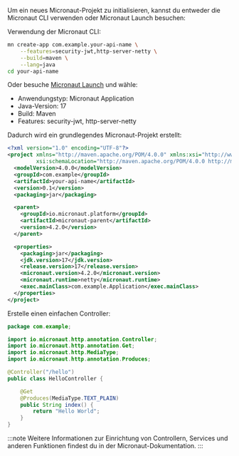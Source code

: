 Um ein neues Micronaut-Projekt zu initialisieren, kannst du entweder die Micronaut CLI verwenden oder Micronaut Launch besuchen:

Verwendung der Micronaut CLI:

```bash
mn create-app com.example.your-api-name \
    --features=security-jwt,http-server-netty \
    --build=maven \
    --lang=java
cd your-api-name
```

Oder besuche [Micronaut Launch](https://micronaut.io/launch/) und wähle:

- Anwendungstyp: Micronaut Application
- Java-Version: 17
- Build: Maven
- Features: security-jwt, http-server-netty

Dadurch wird ein grundlegendes Micronaut-Projekt erstellt:

```xml title="pom.xml"
<?xml version="1.0" encoding="UTF-8"?>
<project xmlns="http://maven.apache.org/POM/4.0.0" xmlns:xsi="http://www.w3.org/2001/XMLSchema-instance"
         xsi:schemaLocation="http://maven.apache.org/POM/4.0.0 http://maven.apache.org/xsd/maven-4.0.0.xsd">
  <modelVersion>4.0.0</modelVersion>
  <groupId>com.example</groupId>
  <artifactId>your-api-name</artifactId>
  <version>0.1</version>
  <packaging>jar</packaging>

  <parent>
    <groupId>io.micronaut.platform</groupId>
    <artifactId>micronaut-parent</artifactId>
    <version>4.2.0</version>
  </parent>

  <properties>
    <packaging>jar</packaging>
    <jdk.version>17</jdk.version>
    <release.version>17</release.version>
    <micronaut.version>4.2.0</micronaut.version>
    <micronaut.runtime>netty</micronaut.runtime>
    <exec.mainClass>com.example.Application</exec.mainClass>
  </properties>
</project>
```

Erstelle einen einfachen Controller:

```java title="src/main/java/com/example/HelloController.java"
package com.example;

import io.micronaut.http.annotation.Controller;
import io.micronaut.http.annotation.Get;
import io.micronaut.http.MediaType;
import io.micronaut.http.annotation.Produces;

@Controller("/hello")
public class HelloController {

    @Get
    @Produces(MediaType.TEXT_PLAIN)
    public String index() {
        return "Hello World";
    }
}
```

:::note
Weitere Informationen zur Einrichtung von Controllern, Services und anderen Funktionen findest du in der Micronaut-Dokumentation.
:::
